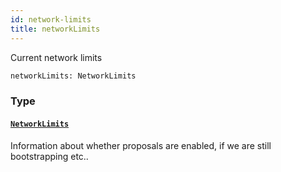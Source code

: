 ```yaml
---
id: network-limits
title: networkLimits
---
```



Current network limits

```graphql
networkLimits: NetworkLimits
```


### Type

#### [`NetworkLimits`](/docs/v0.47/graphql/objects/network-limits) 

Information about whether proposals are enabled, if we are still bootstrapping etc..




